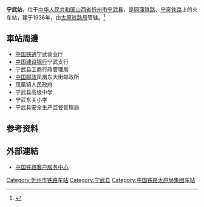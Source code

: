 {{Infobox China railway station
|车站名称 =宁武站
|图片 =
|图片介绍 = 宁武站站房外观
|其他名称 = 
|车站拼音 = Ningwu
|英文名称 =Ningwu Railway Station
|车站代码 = 27419
|电报码 = NWV
|拼音码 = NWU
|车站位置 = [[山西省|山西省]][[忻州市|忻州市]][[宁武县|宁武县]]
|坐标 = 
|归属 = [[太原铁路局|太原铁路局]]
|线路 = [[同蒲铁路|同蒲铁路]]、[[宁岢铁路|宁岢铁路]]
|车站等级 =[[二等站_(中铁)|二等站]]
|月台数目 = 
|股道数目 = 
}}
'''宁武站'''，位于[[中华人民共和国|中华人民共和国]][[山西省|山西省]][[忻州市|忻州市]][[宁武县|宁武县]]，是[[同蒲铁路|同蒲铁路]]、[[宁岢铁路|宁岢铁路]]上的火车站，建于1936年，由[[太原铁路局|太原铁路局]]管辖。<ref>{{Cite web |url=http://search.huochepiao.com/huochezhan/jieshao/330.htm |title=宁武火车站介绍 |accessdate=2016-12-27 |archive-date=2016-12-27 |archive-url=https://web.archive.org/web/20161227130758/http://search.huochepiao.com/huochezhan/jieshao/330.htm |dead-url=no }}</ref>
==車站周邊==
* [[中国铁通|中国铁通]]宁武营业厅
* [[中国建设银行|中国建设银行]]宁武支行
* 宁武县工商行政管理局
* [[中国邮政|中国邮政]]凤凰东大街邮政所
* 凤凰镇人民政府
* 宁武县高级中学
* 宁武东关小学
* 宁武县安全生产监督管理局

==参考资料==
{{reflist}}
==外部連結==
* [http://www.12306.cn/mormhweb/ 中国铁路客户服务中心]{{Wayback|url=http://www.12306.cn/mormhweb/ |date=20180205163941 }}
{{China-rail-stub}}
{{同蒲铁路}}
{{宁岢铁路}}
[[Category:忻州市铁路车站|Category:忻州市铁路车站]]
[[Category:宁武县|Category:宁武县]]
[[Category:中国铁路太原局集团车站|Category:中国铁路太原局集团车站]]